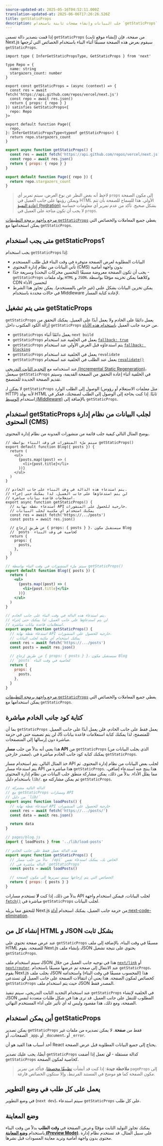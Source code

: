 ```yaml
---
source-updated-at: 2025-05-16T04:52:11.000Z
translation-updated-at: 2025-06-06T17:26:26.526Z
title: getStaticProps
description: جلب البيانات وإنشاء صفحات ثابتة باستخدام `getStaticProps`. تعرف على المزيد حول واجهة برمجة التطبيقات هذه لجلب البيانات في Next.js.
---
```


إذا قمت بتصدير دالة تسمى `getStaticProps` (إنشاء موقع ثابت) من صفحة، فإن Next.js سيقوم بعرض هذه الصفحة مسبقًا أثناء البناء باستخدام الخصائص التي تُرجعها `getStaticProps`.

```tsx filename="pages/index.tsx" switcher
import type { InferGetStaticPropsType, GetStaticProps } from 'next'

type Repo = {
  name: string
  stargazers_count: number
}

export const getStaticProps = (async (context) => {
  const res = await fetch('https://api.github.com/repos/vercel/next.js')
  const repo = await res.json()
  return { props: { repo } }
}) satisfies GetStaticProps<{
  repo: Repo
}>

export default function Page({
  repo,
}: InferGetStaticPropsType<typeof getStaticProps>) {
  return repo.stargazers_count
}
```

```jsx filename="pages/index.js" switcher
export async function getStaticProps() {
  const res = await fetch('https://api.github.com/repos/vercel/next.js')
  const repo = await res.json()
  return { props: { repo } }
}

export default function Page({ repo }) {
  return repo.stargazers_count
}
```

> لاحظ أنه بغض النظر عن نوع العرض، سيتم تمرير أي `props` إلى مكون الصفحة ويمكن رؤيتها على جانب العميل في HTML الأولي. هذا للسماح للصفحة بأن تتم [إعادة التميؤ (hydration)](https://react.dev/reference/react-dom/hydrate) بشكل صحيح. تأكد من عدم تمرير أي معلومات حساسة لا يجب أن تكون متاحة على العميل في `props`.

[مرجع واجهة برمجة التطبيقات `getStaticProps`](/docs/pages/api-reference/functions/get-static-props) يغطي جميع المعاملات والخصائص التي يمكن استخدامها مع `getStaticProps`.

## متى يجب استخدام getStaticProps؟

يجب استخدام `getStaticProps` إذا:

- البيانات المطلوبة لعرض الصفحة متوفرة في وقت البناء قبل طلب المستخدم
- تأتي البيانات من نظام إدارة المحتوى (CMS) بدون واجهة أمامية
- يجب أن تكون الصفحة معروضة مسبقًا (لتحسين محركات البحث) وسريعة جدًا - `getStaticProps` يولد ملفات `HTML` و `JSON`، وكلاهما يمكن تخزينه مؤقتًا بواسطة CDN لتحسين الأداء
- يمكن تخزين البيانات بشكل علني (غير خاص بالمستخدم). يمكن تجاوز هذا الشرط في حالات محددة باستخدام Middleware لإعادة كتابة المسار.

## متى يتم تشغيل getStaticProps

`getStaticProps` يعمل دائمًا على الخادم ولا يعمل أبدًا على العميل. يمكنك التحقق من إزالة الكود المكتوب داخل `getStaticProps` من حزمة جانب العميل [باستخدام هذه الأداة](https://next-code-elimination.vercel.app/).

- `getStaticProps` يعمل دائمًا أثناء `next build`
- `getStaticProps` يعمل في الخلفية عند استخدام [`fallback: true`](/docs/pages/api-reference/functions/get-static-paths#fallback-true)
- `getStaticProps` يتم استدعاؤه قبل العرض الأولي عند استخدام [`fallback: blocking`](/docs/pages/api-reference/functions/get-static-paths#fallback-blocking)
- `getStaticProps` يعمل في الخلفية عند استخدام `revalidate`
- `getStaticProps` يعمل عند الطلب في الخلفية عند استخدام [`revalidate()`](/docs/pages/building-your-application/data-fetching/incremental-static-regeneration#on-demand-revalidation)

عند استخدامه مع [التجديد الثابت التدريجي (Incremental Static Regeneration)](/docs/pages/building-your-application/data-fetching/incremental-static-regeneration)، سيعمل `getStaticProps` في الخلفية أثناء إعادة التحقق من الصفحة القديمة، وسيتم تقديم الصفحة الجديدة للمتصفح.

لا يمكن لـ `getStaticProps` الوصول إلى الطلب الوارد (مثل معلمات الاستعلام أو رؤوس HTTP) لأنه يولد HTML ثابتًا. إذا كنت بحاجة إلى الوصول إلى الطلب لصفحتك، ففكر في استخدام [الوسيط (Middleware)](/docs/pages/building-your-application/routing/middleware) بالإضافة إلى `getStaticProps`.

## استخدام getStaticProps لجلب البيانات من نظام إدارة المحتوى (CMS)

يوضح المثال التالي كيفية جلب قائمة من منشورات المدونة من نظام إدارة المحتوى.

```tsx filename="pages/blog.tsx" switcher
// سيتم ملء المنشورات في وقت البناء بواسطة getStaticProps()
export default function Blog({ posts }) {
  return (
    <ul>
      {posts.map((post) => (
        <li>{post.title}</li>
      ))}
    </ul>
  )
}

// يتم استدعاء هذه الدالة في وقت البناء على جانب الخادم.
// لن يتم استدعاؤها على جانب العميل، لذا يمكنك حتى إجراء
// استعلامات قاعدة بيانات مباشرة.
export async function getStaticProps() {
  // استدعاء نقطة نهاية API خارجية للحصول على المنشورات.
  // يمكنك استخدام أي مكتبة لجلب البيانات
  const res = await fetch('https://.../posts')
  const posts = await res.json()

  // عن طريق إرجاع { props: { posts } }، سيستقبل مكون Blog
  // `posts` كخاصية في وقت البناء
  return {
    props: {
      posts,
    },
  }
}
```

```jsx filename="pages/blog.js" switcher
// سيتم ملء المنشورات في وقت البناء بواسطة getStaticProps()
export default function Blog({ posts }) {
  return (
    <ul>
      {posts.map((post) => (
        <li>{post.title}</li>
      ))}
    </ul>
  )
}

// يتم استدعاء هذه الدالة في وقت البناء على جانب الخادم.
// لن يتم استدعاؤها على جانب العميل، لذا يمكنك حتى إجراء
// استعلامات قاعدة بيانات مباشرة.
export async function getStaticProps() {
  // استدعاء نقطة نهاية API خارجية للحصول على المنشورات.
  // يمكنك استخدام أي مكتبة لجلب البيانات
  const res = await fetch('https://.../posts')
  const posts = await res.json()

  // عن طريق إرجاع { props: { posts } }، سيستقبل مكون Blog
  // `posts` كخاصية في وقت البناء
  return {
    props: {
      posts,
    },
  }
}
```

[مرجع واجهة برمجة التطبيقات `getStaticProps`](/docs/pages/api-reference/functions/get-static-props) يغطي جميع المعاملات والخصائص التي يمكن استخدامها مع `getStaticProps`.

## كتابة كود جانب الخادم مباشرة

بما أن `getStaticProps` يعمل فقط على جانب الخادم، فلن يعمل أبدًا على جانب العميل. لن يتم تضمينه حتى في حزمة JS للمتصفح، لذا يمكنك كتابة استعلامات قاعدة بيانات مباشرة دون إرسالها إلى المتصفحات.

هذا يعني أنه بدلاً من جلب **مسار API** من `getStaticProps` (الذي يجلب البيانات من مصدر خارجي)، يمكنك كتابة كود جانب الخادم مباشرة في `getStaticProps`.

خذ المثال التالي. يتم استخدام مسار API لجلب بعض البيانات من نظام إدارة المحتوى. ثم يتم استدعاء مسار API هذا مباشرة من `getStaticProps`. هذا ينتج عنه استدعاء إضافي، مما يقلل الأداء. بدلاً من ذلك، يمكن مشاركة منطق جلب البيانات من نظام إدارة المحتوى باستخدام دليل `lib/`. ثم يمكن مشاركته مع `getStaticProps`.

```js filename="lib/load-posts.js"
// الدالة التالية مشتركة
// مع getStaticProps ومسارات API
// من دليل `lib/`
export async function loadPosts() {
  // استدعاء نقطة نهاية API خارجية للحصول على المنشورات
  const res = await fetch('https://.../posts/')
  const data = await res.json()

  return data
}
```

```jsx filename="pages/blog.js"
// pages/blog.js
import { loadPosts } from '../lib/load-posts'

// هذه الدالة تعمل فقط على جانب الخادم
export async function getStaticProps() {
  // بدلاً من جلب مسار `/api` الخاص بك، يمكنك استدعاء نفس
  // الدالة مباشرة في `getStaticProps`
  const posts = await loadPosts()

  // الخصائص التي يتم إرجاعها سيتم تمريرها إلى مكون الصفحة
  return { props: { posts } }
}
```

بدلاً من ذلك، إذا كنت **لا** تستخدم مسارات API لجلب البيانات، فيمكن استخدام واجهة [`fetch()`](https://developer.mozilla.org/docs/Web/API/Fetch_API) مباشرة في `getStaticProps` لجلب البيانات.

للتحقق مما يزيله Next.js من حزمة جانب العميل، يمكنك استخدام [أداة next-code-elimination](https://next-code-elimination.vercel.app/).

## إنشاء كل من HTML و JSON بشكل ثابت

عند عرض صفحة تحتوي على `getStaticProps` مسبقًا في وقت البناء، بالإضافة إلى ملف HTML للصفحة، يقوم Next.js بإنشاء ملف JSON يحتوي على نتيجة تشغيل `getStaticProps`.

سيتم استخدام ملف JSON هذا في توجيه جانب العميل من خلال [`next/link`](/docs/pages/api-reference/components/link) أو [`next/router`](/docs/pages/api-reference/functions/use-router). عند الانتقال إلى صفحة تم عرضها مسبقًا باستخدام `getStaticProps`، يقوم Next.js بجلب ملف JSON هذا (المحسوب مسبقًا في وقت البناء) واستخدامه كخصائص لمكون الصفحة. هذا يعني أن انتقالات الصفحة على جانب العميل **لن** تستدعي `getStaticProps` حيث يتم استخدام ملف JSON المصدر فقط.

عند استخدام التجديد الثابت التدريجي، سيتم تنفيذ `getStaticProps` في الخلفية لإنشاء JSON المطلوب للتنقل على جانب العميل. قد ترى هذا في شكل طلبات متعددة لنفس الصفحة، ومع ذلك، هذا مقصود وليس له أي تأثير على أداء المستخدم النهائي.

## أين يمكن استخدام getStaticProps

يمكن تصدير `getStaticProps` فقط من **صفحة**. لا يمكن تصديره من ملفات غير الصفحات، أو `_app`، أو `_document`، أو `_error`.

أحد أسباب هذا القيد هو أن React يحتاج إلى جميع البيانات المطلوبة قبل عرض الصفحة.

أيضًا، يجب عليك تصدير `getStaticProps` كدالة مستقلة - **لن** تعمل إذا أضفت `getStaticProps` كخاصية لمكون الصفحة.

> **ملاحظة جيدة**: إذا كنت قد أنشأت [تطبيقًا مخصصًا](/docs/pages/building-your-application/routing/custom-app)، فتأكد من تمرير `pageProps` إلى مكون الصفحة كما هو موضح في المستند المرتبط، وإلا ستكون الخصائص فارغة.

## يعمل على كل طلب في وضع التطوير

في وضع التطوير (`next dev`)، سيتم استدعاء `getStaticProps` على كل طلب.

## وضع المعاينة

يمكنك تجاوز التوليد الثابت مؤقتًا وعرض الصفحة في **وقت الطلب** بدلاً من وقت البناء باستخدام [**وضع المعاينة (Preview Mode)**](/docs/pages/building-your-application/configuring/preview-mode). على سبيل المثال، قد تستخدم نظام إدارة محتوى بدون واجهة أمامية وتريد معاينة المسودات قبل نشرها.